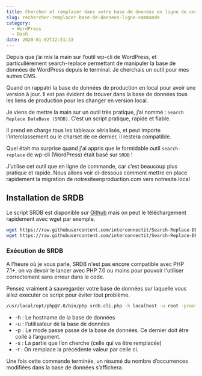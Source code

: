 ```yaml
---
title: Chercher et remplacer dans votre base de données en ligne de commande
slug: rechercher-remplacer-base-de-donnees-ligne-commande
category:
  - WordPress
  - Bash
date: 2020-01-02T22:51:33
---
```


Depuis que j’ai mis la main sur l’outil wp-cli de WordPress, et particulièrement search-replace permettant de manipuler la base de données de WordPress depuis le terminal. Je cherchais un outil pour mes autres CMS.

Quand on rappatri la base de données de production en local pour avoir une version à jour. Il est pas évident de trouver dans la base de données tous les liens de production pour les changer en version local.

Je viens de mettre la main sur un outil très pratique, j’ai nommé : `Search Replace DataBase (SRDB)`. C’est un script pratique, rapide et fiable.

Il prend en charge tous les tableaux sérialisés, et peut importe l’interclassement ou le charset de ce dernier, il restera compatible.

Quel était ma surprise quand j'ai appris que le formidable outil `search-replace` de wp-cli (WordPress) était basé sur `SRDB` !

J’utilise cet outil que en ligne de commande, car c’est beaucoup plus pratique et rapide. Nous allons voir ci-dessous comment mettre en place rapidement la migration de notresiteenproduction.com vers notresite.local

## Installation de SRDB
Le script SRDB est disponible sur [Github](https://www.inrage.fr) mais on peut le téléchargement rapidement avec wget par exemple.

```bash
wget https://raw.githubusercontent.com/interconnectit/Search-Replace-DB/master/srdb.class.php
wget https://raw.githubusercontent.com/interconnectit/Search-Replace-DB/master/srdb.cli.php
```

### Exécution de SRDB
A l'heure où je vous parle, SRDB n'est pas encore compatible avec PHP 7.1+, on va devoir le lancer avec PHP 7.0 ou moins pour pouvoir l'utiliser correctement sans erreur dans le code.

<Alert>Pensez vraiment à sauvegarder votre base de données sur laquelle vous allez executer ce script pour éviter tout problème.</Alert>

```bash
/usr/local/opt/php@7.0/bin/php srdb.cli.php -h localhost -u root -proot -n mabase -s notresiteenproduction.com -r notresite.local
```

- -h : Le hostname de la base de données
- -u : l’utilisateur de la base de données
- -p : Le mode passe passe de la base de données. Ce dernier doit être collé à l’argument.
- -s : La partie que l’on cherche (celle qui va être remplacée)
- -r : On remplace la précédente valeur par celle ci.

Une fois cette commande terminée, un résumé du nombre d’occurrences modifiées dans la base de données s’affichera.